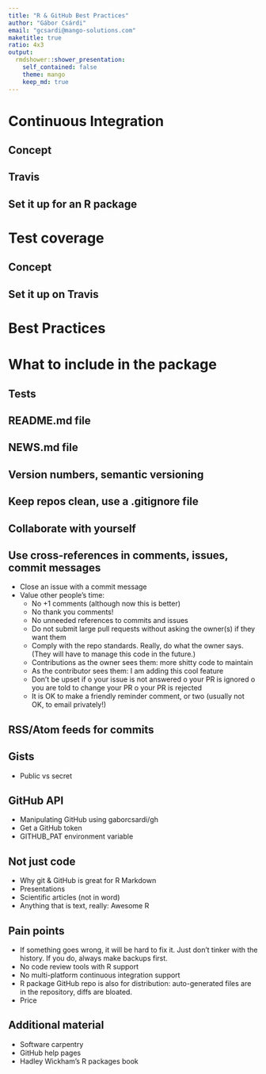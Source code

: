 ```yaml
---
title: "R & GitHub Best Practices"
author: "Gábor Csárdi"
email: "gcsardi@mango-solutions.com"
maketitle: true
ratio: 4x3
output:
  rmdshower::shower_presentation:
    self_contained: false
    theme: mango
    keep_md: true
---
```


# Continuous Integration

## Concept

## Travis

## Set it up for an R package

# Test coverage

## Concept

## Set it up on Travis

# Best Practices

# What to include in the package

## Tests

## README.md file

## NEWS.md file

## Version numbers, semantic versioning

## Keep repos clean, use a .gitignore file

## Collaborate with yourself

## Use cross-references in comments, issues, commit messages

* Close an issue with a commit message
* Value other people's time:
  - No +1 comments (although now this is better)
  - No thank you comments!
  - No unneeded references to commits and issues
  - Do not submit large pull requests without asking the owner(s)
    if they want them
  - Comply with the repo standards. Really, do what the owner says.
    (They will have to manage this code in the future.)
  - Contributions as the owner sees them: more shitty code to maintain
  - As the contributor sees them: I am adding this cool feature
  - Don't be upset if
    o your issue is not answered
    o your PR is ignored
	o you are told to change your PR
	o your PR is rejected
  - It is OK to make a friendly reminder comment, or two
	(usually not OK, to email privately!)

## RSS/Atom feeds for commits

## Gists

* Public vs secret

## GitHub API

* Manipulating GitHub using gaborcsardi/gh
* Get a GitHub token
* GITHUB_PAT environment variable

## Not just code

* Why git & GitHub is great for R Markdown
* Presentations
* Scientific articles (not in word)
* Anything that is text, really: Awesome R

## Pain points

* If something goes wrong, it will be hard to fix it.
  Just don't tinker with the history. If you do, always
  make backups first.
* No code review tools with R support
* No multi-platform continuous integration support
* R package GitHub repo is also for distribution:
  auto-generated files are in the repository,
  diffs are bloated.
* Price

## Additional material

* Software carpentry
* GitHub help pages
* Hadley Wickham's R packages book
